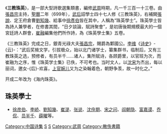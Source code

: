 《'''三教珠英'''》，是一部大型詩歌選集類書，編修[[武周|武周]]時期，凡一千三百一十三卷。由[[張昌宗|張昌宗]]主持，[[聖曆|聖曆]]二年（699年），[[武则天|武后]]詔學士四十七人修《三教珠英》，右補闕[[張說|張說]]、定王府倉曹[[劉知幾|劉知幾]]、給事中[[徐彥伯|徐彥伯]]皆在其中，人稱為“珠英學士”。珠英學士皆為詩人兼學者，在修書其間，“日夕談論，賦詩聚會”，是初唐後期規模最大的一個宮廷詩人群會，[[崔融_(国子司业)|崔融]]編集他們所作詩，為《珠英學士集》五卷。

《三教珠英》完成之日，銀青光祿大夫[[張昌宗|張昌宗]]，賜爵為鄴國公。[[李维|李维]]《[[诗史|诗史]]》-{云}-：“武后奖掖文学，引拔极众，始以北门诸学士，纂集群书，临制后，又有三教珠英之选，预修者，有员半千……诸人，集所赋诗，各顾爵里，以官班为次，而崔融为之序，惟《珠英学士集》已佚，不可考也。当时文人，以[[沈佺期|沈]][[宋之问|宋]]为杰出，每以丽词，邀女-{后}-欢喜，[[上官婉儿|上官婉儿]]又为之染翰着色，朝野争羡，故一时化之。”

开成二年改为《海内珠英》。

==珠英學士==
*[[徐彦伯|徐彦伯]]、[[李峤|李峤]]、[[劉知幾|劉知幾]]、[[崔湜|崔湜]]、[[张说|张说]]、[[沈佺期|沈佺期]]、[[宋之问|宋之问]]、[[阎朝隐|阎朝隐]]、[[富嘉谟|富嘉谟]]、[[乔侃|乔侃]]、[[员半千|员半千]]、[[薛曜|薛曜]]等。

[[Category:中国诗集|Category:中国诗集]]
[[Category:唐朝诗歌作品|S]]
[[Category:唐朝典籍|S]]
[[Category:武周|Category:武周]]
[[Category:散佚書籍|Category:散佚書籍]]
